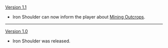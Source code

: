 {{Change History/Header}}
[[Version 1.1]]
*Iron Shoulder can now inform the player about [[Mining Outcrops]].
----
[[Version 1.0]]
*Iron Shoulder was released.